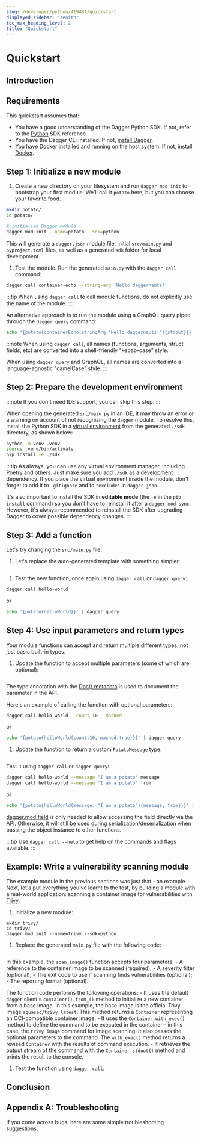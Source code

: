 ```yaml
---
slug: /developer/python/419481/quickstart
displayed_sidebar: "zenith"
toc_max_heading_level: 2
title: "Quickstart"
---
```



# Quickstart

<PartialExperimentalDocs />

## Introduction

<PartialDeveloperQuickstartIntroduction />

## Requirements

This quickstart assumes that:

- You have a good understanding of the Dagger Python SDK. If not, refer to the [Python](https://dagger-io.readthedocs.org/) SDK reference.
- You have the Dagger CLI installed. If not, [install Dagger](../../user/329058-install.mdx).
- You have Docker installed and running on the host system. If not, [install Docker](https://docs.docker.com/engine/install/).

## Step 1: Initialize a new module

1. Create a new directory on your filesystem and run `dagger mod init` to bootstrap your first module. We'll call it `potato` here, but you can choose your favorite food.

  ```sh
  mkdir potato/
  cd potato/

  # initialize Dagger module
  dagger mod init --name=potato --sdk=python
  ```

  This will generate a `dagger.json` module file, initial `src/main.py` and `pyproject.toml` files, as well as a generated `sdk` folder for local development.

1. Test the module. Run the generated `main.py` with the `dagger call` command:

  ```sh
  dagger call container-echo --string-arg 'Hello daggernauts!'
  ```

  :::tip
  When using `dagger call` to call module functions, do not explicitly use the name of the module.
  :::

  An alternative approach is to run the module using a GraphQL query piped through the `dagger query` command:

  ```sh
  echo '{potato{containerEcho(stringArg:"Hello daggernauts!"){stdout}}}' | dagger query
  ```

:::note
When using `dagger call`, all names (functions, arguments, struct fields, etc) are converted into a shell-friendly "kebab-case" style.

When using `dagger query` and GraphQL, all names are converted into a language-agnostic "camelCase" style.
:::

## Step 2: Prepare the development environment

:::note
If you don't need IDE support, you can skip this step.
:::

When opening the generated `src/main.py` in an IDE, it may throw an error or a warning on account of not recognizing the `dagger` module. To resolve this, install the Python SDK in a [virtual environment](https://packaging.python.org/en/latest/tutorials/installing-packages/#creating-virtual-environments) from the generated `./sdk` directory, as shown below:

```sh
python -m venv .venv
source .venv/bin/activate
pip install -e ./sdk
```

:::tip
As always, you can use any virtual environment manager, including [Poetry](https://python-poetry.org) and others. Just make sure you add `./sdk` as a development dependency. If you place the virtual environment inside the module, don't forget to add it to `.gitignore` and to `"exclude"` in `dagger.json`.

It's also important to install the SDK in **editable mode** (the `-e` in the `pip install` command) so you don't have to reinstall it after a `dagger mod sync`. However, it's always recommended to reinstall the SDK after upgrading Dagger to cover possible dependency changes.
:::

## Step 3: Add a function

Let's try changing the `src/main.py` file.

1. Let's replace the auto-generated template with something simpler:

  ```python file=./snippets/quickstart/step2/main.py
  ```

1. Test the new function, once again using `dagger call` or `dagger query`:

  ```sh
  dagger call hello-world
  ```

  or

  ```sh
  echo '{potato{helloWorld}}' | dagger query
  ```

## Step 4: Use input parameters and return types

Your module functions can accept and return multiple different types, not just basic built-in types.

1. Update the function to accept multiple parameters (some of which are optional):

  ```python file=./snippets/quickstart/step3a/main.py
  ```

  The type annotation with the [Doc() metadata](https://peps.python.org/pep-0727/#specification) is used to document the parameter in the API.

  Here's an example of calling the function with optional parameters:

  ```sh
  dagger call hello-world --count 10 --mashed
  ```

  or

  ```sh
  echo '{potato{helloWorld(count:10, mashed:true)}}' | dagger query
  ```

1. Update the function to return a custom `PotatoMessage` type:

  ```python file=./snippets/quickstart/step3b/main.py
  ```

  Test it using `dagger call` or `dagger query`:

  ```sh
  dagger call hello-world --message "I am a potato" message
  dagger call hello-world --message "I am a potato" from
  ```

  or

  ```sh
  echo '{potato{helloWorld(message: "I am a potato"){message, from}}}' | dagger query
  ```

  [dagger.mod.field](https://dagger-io.readthedocs.io/en/latest/module.html#dagger.mod.field)
  is only needed to allow accessing the field directly via the API. Otherwise,
  it will still be used during serialization/deserialization when passing the
  object instance to other functions.

:::tip
Use `dagger call --help` to get help on the commands and flags available.
:::

## Example: Write a vulnerability scanning module

The example module in the previous sections was just that - an example. Next, let's put everything you've learnt to the test, by building a module with a real-world application: scanning a container image for vulnerabilities with [Trivy](https://trivy.dev/).

1. Initialize a new module:

  ```shell
  mkdir trivy/
  cd trivy/
  dagger mod init --name=trivy --sdk=python
  ```

1. Replace the generated `main.py` file with the following code:

  ```python file=./snippets/quickstart/trivy/main.py
  ```

  In this example, the `scan_image()` function accepts four parameters:
    - A reference to the container image to be scanned (required);
    - A severity filter (optional);
    - The exit code to use if scanning finds vulnerabilities (optional);
    - The reporting format (optional).

  The function code performs the following operations:
    - It uses the default `dagger` client's `container().from_()` method to initialize a new container from a base image. In this example, the base image is the official Trivy image `aquasec/trivy:latest`. This method returns a `Container` representing an OCI-compatible container image.
    - It uses the `Container.with_exec()` method to define the command to be executed in the container - in this case, the `trivy image` command for image scanning. It also passes the optional parameters to the command. The `with_exec()` method returns a revised `Container` with the results of command execution.
    - It retrieves the output stream of the command with the `Container.stdout()` method and prints the result to the console.

1. Test the function using `dagger call`:

<PartialDeveloperQuickstartTrivyTest />

## Conclusion

<PartialDeveloperQuickstartConclusion />

## Appendix A: Troubleshooting

If you come across bugs, here are some simple troubleshooting suggestions.

<PartialDeveloperTroubleshooting />
